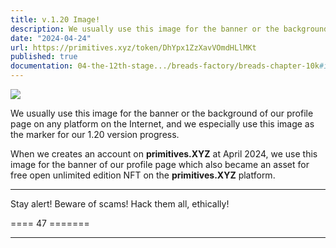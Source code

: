 ```yaml
---
title: v.1.20 Image!
description: We usually use this image for the banner or the background of our profile page on any platform on the Internet, and we especially use this image as the marker for our 1.20 version progress.
date: "2024-04-24"
url: https://primitives.xyz/token/DhYpx1ZzXavVOmdHLlMKt
published: true
documentation: 04-the-12th-stage.../breads-factory/breads-chapter-10k#id-09953.-myreceipts-profile-background-live-mint-now
---
```


[![](/images/prog/1.20.jpg)](/images/prog/1.20.jpg)

We usually use this image for the banner or the background of our profile page on any platform on the Internet, and we especially use this image as the marker for our 1.20 version progress.

When we creates an account on **primitives.XYZ** at April 2024, we use this image for the banner of our profile page which also became an asset for free open unlimited edition NFT on the **primitives.XYZ** platform.

---

Stay alert! Beware of scams! Hack them all, ethically!

==== 47 =======

---

